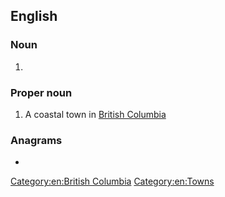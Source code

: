 ==English==

===Noun===
{{head|en|noun plural form}}

# {{plural of|Gibson|lang=en}}

===Proper noun===
{{en-proper noun}}

# A coastal town in [[British Columbia]]

===Anagrams===
* {{l|en|bossing}}

[[Category:en:British Columbia]]
[[Category:en:Towns]]